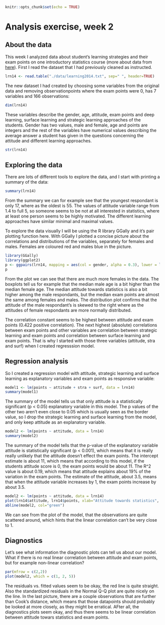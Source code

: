 
```r
knitr::opts_chunk$set(echo = TRUE)
```
# Analysis exercise, week 2

## About the data

This week I analyzed data about student's learning strategies and their exam points on one introductory statistics course (more about data from [here](http://www.helsinki.fi/~kvehkala/JYTmooc/JYTOPKYS3-meta.txt)). First I read the dataset that I had previously cleaned as instructed.

```r
lrn14 <- read.table("./data/learning2014.txt", sep=" ", header=TRUE)
```

The new dataset I had created by choosing some variables from the original data and removing observationpoints where the exam points were 0, has 7 variables and 166 observations:
```r
dim(lrn14)
```

These variables describe the gender, age, attitude, exam points and deep learning, surface learning and strategic learning approaches of the students. Gender has two values, male and female, age and points are integers and the rest of the variables have numerical values describing the average answer a student has given in the questions concerning the attitude and different learning approaches.
```r
str(lrn14)
```

## Exploring the data

There are lots of different tools to explore the data, and I start with printing a summary of the data:

```r
summary(lrn14)
```

From the summary we can for example see that the youngest respondant is only 17, where as the oldest is 55. The values of attitude variable range from 1.4 to full 5, so someone seems to be not at all interested in statistics, where at least one person seems to be highly motivated. The different learning approaches have similar minimal and maximal values.

To explore the data visually I will be using the R library GGally and it's pair plotting function here. With GGally I plotted a concise picture about the correlations and distributions of the variables, separately for females and males. Females are coloured red and males blue in the picture.

```r
library(GGally)
library(ggplot2)
p <- ggpairs(lrn14, mapping = aes(col = gender, alpha = 0.3), lower = list(combo = wrap("facethist", bins = 20)))
p
```

From the plot we can see that there are much more females in the data. The boxplots tell us for example that the median male age is a bit higher than the median female age. The median attitude towards statistics is also a bit higher among the male respondants, but the median exam points are almost the same among females and males. The distribution plot confirms that the attitude of the male respondant's is skewed to the right where as the attitudes of female respondants are more normally distributed.

The correlation constant seems to be highest between attitude and exam points (0.422 positive correlation). The next highest (absolute) correlations between exam points and other variables are correlation between strategic learning and exam points and correlation between surface learning and exam points. That is why I started with those three variables (attitude, stra and surf) when I created regresssion model.

## Regression analysis

So I created a regression model with attitude, strategic learning and surface learning as explanatory variables and exam points as responsive variable:

```r
model1 <- lm(points ~ attitude + stra + surf, data = lrn14)
summary(model1)
```

The summary of the model tells us that only attitude is a statistically significant (p < 0.05) explanatory variable in this model. The p values of the other two aren't even close to 0.05 which is usually seen as the border value, so I drop the strategic learning and surface learning from the model, and only keep attitude as an explanatory variable.

```r
model2 <- lm(points ~ attitude, data = lrn14)
summary(model2)
```

The summary of the model tells that the p-value of the explanatory variable attitude is statistically significant (p < 0.001), which means that it is really really unlikely that the attitude doesn't effect the exam points. The intercept estimate is about 11, which means that according to this model, if the students attitude score is 0, the exam points would be about 11. The R^2 value is about 0.19, which means that attitude explains about 19% of the variation in the exam points. The estimate of the attitude, about 3.5, means that when the attitude variable increases by 1, the exam points increase by about 3.5.

```r
model2 <- lm(points ~ attitude, data = lrn14)
plot(lrn14$attitude, lrn14$points, xlab="Attitude towards statistics", ylab="Exam points")
abline(model2, col="green")
```

We can see from the plot of the model, that the observations are quite scattered around, which hints that the linear correlation can't be very close to 1.


## Diagnostics

Let's see what information the diagnostic plots can tell us about our model. What if there is no real linear correlation between attitude and exam points, but for example non-linear correlation?

```r
par(mfrow = c(2,2))
plot(model2, which = c(1, 2, 5))
```

The residuals vs. fitted values seem to be okay, the red line is quite straight. Also the standardized residuals in the Normal Q-Q plot are quite nicely on the line. In the last picture, there are a couple observations that are further than Cook's distance, which means that those datapoints should probably be looked at more closely, as they might be erratical. AFter all, the diagnostics plots seem okay, and thus there seems to be linear correlation between attitude towars statistics and exam points.
